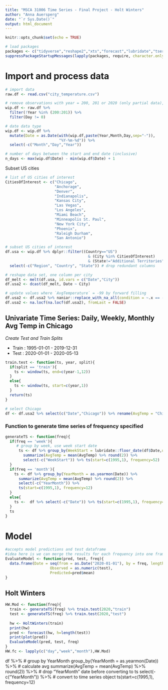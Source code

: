 ```yaml
---
title: "MSCA 31006 Time Series - Final Project - Holt Winters"
author: "Anna Auersperg"
date: "`r Sys.Date()`"
output: html_document
---
```


```r
knitr::opts_chunk$set(echo = TRUE)
```

```r
# load packages
packages <- c("tidyverse","reshape2","xts","forecast","lubridate","tseries","fpp","tsibble","feasts","TSA","naniar","lubridate")
suppressPackageStartupMessages(lapply(packages, require, character.only = TRUE))

```

# Import and process data 

```r
# import data
raw.df <- read.csv("city_temperature.csv")

# remove observations with year = 200, 201 or 2020 (only partial data), Day = 0 
wip.df <- raw.df %>% 
  filter(!Year %in% (200:201)) %>%
  filter(Day != 0)

# date data type
wip.df <- wip.df %>%
  mutate(Date = as.Date(with(wip.df,paste(Year,Month,Day,sep="-")),
                        "%Y-%m-%d")) %>%
  select(-c("Month","Day","Year"))

# number of days between the start and end date (inclusive)
n_days <- max(wip.df$Date) - min(wip.df$Date) + 1
```

Subset US cities

```r
# list of US cities of interest
CitiesOfInterest <- c("Chicago",
                      "Anchorage",
                      "Denver",
                      "Indianapolis",
                      "Kansas City",
                      "Las Vegas",
                      "Los Angeles",
                      "Miami Beach",
                      "Minneapolis St. Paul",
                      "New York City",
                      "Phoenix",
                      "Raleigh Durham",
                      "San Antonio")

# subset US cities of interest 
df.usa <- wip.df %>% dplyr::filter((Country=="US") 
                                     & (City %in% CitiesOfInterest) 
                                     & (State!="Additional Territories")) %>%
  select(-c("Region", "Country", "State")) # drop redundant columns

# reshape data set, one column per city
df_melt <- melt(df.usa, id.vars = c("Date","City"))
df.usa2 <- dcast(df_melt, Date ~ City)

# update values where `AvgTemperature` = -99 by forward filling 
df.usa2 <- df.usa2 %>% naniar::replace_with_na_all(condition = ~.x == -99)
df.usa2 <- na.locf(na.locf(df.usa2), fromLast = FALSE)
```

## Univariate Time Series: Daily, Weekly, Monthly Avg Temp in Chicago

*Create Test and Train Splits*

- Train : 1995-01-01 - 2019-12-31
- Test  : 2020-01-01 - 2020-05-13

```r
train.test <- function(ts, year, split){
  if(split == 'train'){
    ts <- window(ts, end=c(year-1,12))
  }
  else{
    ts <- window(ts, start=c(year,1))
  }
  return(ts)
}
```

```r
# select Chicago
df <- df.usa2 %>% select(c("Date","Chicago")) %>% rename(AvgTemp = "Chicago")
```

### Function to generate time series of frequency specified 


```r
generateTS <- function(freq){
  if(freq == 'week'){
     # group by week, use week start date 
      ts <- df %>% group_by(WeekStart = lubridate::floor_date(df$Date,unit="week")) %>%
        summarize(AvgTemp = mean(AvgTemp) %>% round(2)) %>% 
        select(-c("WeekStart")) %>% ts(start=c(1995,1), frequency=52)
  }
  if(freq == 'month'){
    ts <- df %>% group_by(YearMonth = as.yearmon(Date)) %>%
      summarize(AvgTemp = mean(AvgTemp) %>% round(2)) %>%   
      select(-c("YearMonth")) %>%
      ts(start=c(1995,1), frequency=12)
  }
  else{
    ts <-  df %>% select(-c("Date")) %>% ts(start=c(1995,1), frequency=365)
  }
  ts 
}
```

# Model

```r

#accepts model predictions and test dataframe 
#idea here is we can merge the results for each frequency into one frame and change predicted vals to the model results per model 
EvaluateModel <- function(pred, test, freq){
  data.frame(Date = seq(from = as.Date("2020-01-01"), by = freq, length.out = length(test)),
                    Observed = as.numeric(test),
                    Predicted=pred$mean)
}
```
## Holt Winters
```r
HW.Mod <- function(freq){
  train <- generateTS(freq) %>% train.test(2020,"train")
  test <- generateTS(freq) %>% train.test(2020,"test")
  
  hw <- HoltWinters(train)
  print(hw)
  pred <- forecast(hw, h=length(test))
  print(plot(pred))
  EvaluateModel(pred, test, freq)
}
HW.fc <- lapply(c("day","week","month"),HW.Mod)
```

df %>%
  # group by YearMonth
  group_by(YearMonth = as.yearmon(Date)) %>%
  # calculate avg
  summarize(AvgTemp = mean(AvgTemp) %>% round(2)) %>% 
  # drop "YearMonth" date before converting to ts
  select(-c("YearMonth")) %>%
  # convert to time series object
  ts(start=c(1995,1), frequency=12)


